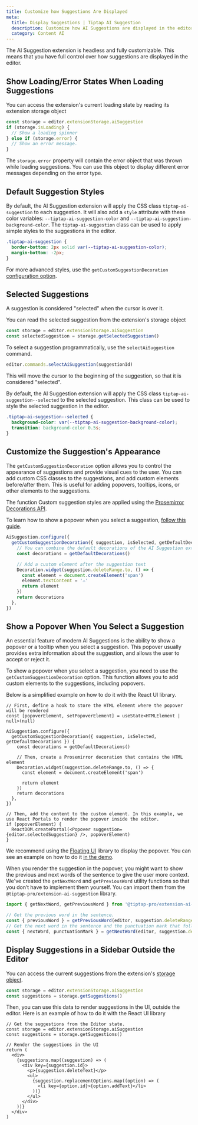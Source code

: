 ```yaml
---
title: Customize how Suggestions Are Displayed
meta:
  title: Display Suggestions | Tiptap AI Suggestion
  description: Customize how AI Suggestions are displayed in the editor with custom styles and popovers.
  category: Content AI
---
```


The AI Suggestion extension is headless and fully customizable. This means that you have full control over how suggestions are displayed in the editor.

## Show Loading/Error States When Loading Suggestions

You can access the extension's current loading state by reading its extension storage object

```ts
const storage = editor.extensionStorage.aiSuggestion
if (storage.isLoading) {
  // Show a loading spinner
} else if (storage.error) {
  // Show an error message.
}
```

The `storage.error` property will contain the error object that was thrown while loading suggestions. You can use this object to display different error messages depending on the error type.

## Default Suggestion Styles

By default, the AI Suggestion extension will apply the CSS class `tiptap-ai-suggestion` to each suggestion. It will also add a `style` attribute with these color variables: `--tiptap-ai-suggestion-color` and `--tiptap-ai-suggestion-background-color`. The `tiptap-ai-suggestion` class can be used to apply simple styles to the suggestions in the editor.

```css
.tiptap-ai-suggestion {
  border-bottom: 2px solid var(--tiptap-ai-suggestion-color);
  margin-bottom: -2px;
}
```

For more advanced styles, use the `getCustomSuggestionDecoration` [configuration option](/content-ai/capabilities/suggestion/configure#custom-suggestion-styles).

## Selected Suggestions

A suggestion is considered "selected" when the cursor is over it.

You can read the selected suggestion from the extension's storage object

```ts
const storage = editor.extensionStorage.aiSuggestion
const selectedSuggestion = storage.getSelectedSuggestion()
```

To select a suggestion programmatically, use the `selectAiSuggestion` command.

```ts
editor.commands.selectAiSuggestion(suggestionId)
```

This will move the cursor to the beginning of the suggestion, so that it is considered "selected".

By default, the AI Suggestion extension will apply the CSS class `tiptap-ai-suggestion--selected` to the selected suggestion. This class can be used
to style the selected suggestion in the editor.

```css
.tiptap-ai-suggestion--selected {
  background-color: var(--tiptap-ai-suggestion-background-color);
  transition: background-color 0.5s;
}
```

## Customize the Suggestion's Appearance

The `getCustomSuggestionDecoration` option allows you to control the appearance of suggestions and provide visual cues to the user. You can add custom CSS classes to the suggestions, and add custom elements before/after them. This is useful for adding popovers, tooltips, icons, or other elements to the suggestions.

The function Custom suggestion styles are applied using the [Prosemirror Decorations API](https://prosemirror.net/docs/guide/#view.decorations).

To learn how to show a popover when you select a suggestion, [follow this guide](/content-ai/capabilities/suggestion/features/display-suggestions#show-a-popover-when-you-select-a-suggestion).

```ts
AiSuggestion.configure({
  getCustomSuggestionDecoration({ suggestion, isSelected, getDefaultDecorations }) {
    // You can combine the default decorations of the AI Suggestion extension with your custom ones
    const decorations = getDefaultDecorations()

    // Add a custom element after the suggestion text
    Decoration.widget(suggestion.deleteRange.to, () => {
      const element = document.createElement('span')
      element.textContent = '⚠️'
      return element
    })
    return decorations
  },
})
```

## Show a Popover When You Select a Suggestion

An essential feature of modern AI Suggestions is the ability to show a popover or a tooltip when you select a suggestion. This popover usually provides extra information about the suggestion, and allows the user to accept or reject it.

To show a popover when you select a suggestion, you need to use the `getCustomSuggestionDecoration` option. This function allows you to add custom elements to the suggestions, including popovers.

Below is a simplified example on how to do it with the React UI library.

```tsx
// First, define a hook to store the HTML element where the popover will be rendered
const [popoverElement, setPopoverElement] = useState<HTMLElement | null>(null)

AiSuggestion.configure({
  getCustomSuggestionDecoration({ suggestion, isSelected, getDefaultDecorations }) {
    const decorations = getDefaultDecorations()

    // Then, create a Prosemirror decoration that contains the HTML element
    Decoration.widget(suggestion.deleteRange.to, () => {
      const element = document.createElement('span')

      return element
    })
    return decorations
  },
})

// Then, add the content to the custom element. In this example, we use React Portals to render the popover inside the editor.
if (popoverElement) {
  ReactDOM.createPortal(<Popover suggestion={editor.selectedSuggestion} />, popoverElement)
}
```

We recommend using the [Floating UI](https://floating-ui.com/) library to display the popover. You can see an example on how to do it [in the demo](/content-ai/capabilities/suggestion/overview).

When you render the suggestion in the popover, you might want to show the previous and next words of the sentence to give the user more context. We've created the `getNextWord` and `getPreviousWord` utility functions so that you don’t have to implement them yourself. You can import them from the `@tiptap-pro/extension-ai-suggestion` library.

```ts
import { getNextWord, getPreviousWord } from '@tiptap-pro/extension-ai-suggestion'

// Get the previous word in the sentence.
const { previousWord } = getPreviousWord(editor, suggestion.deleteRange.from)
// Get the next word in the sentence and the punctuation mark that follows it, if it's the end of the sentence.
const { nextWord, punctuationMark } = getNextWord(editor, suggestion.deleteRange.to)
```

## Display Suggestions in a Sidebar Outside the Editor

You can access the current suggestions from the extension's [storage object](/content-ai/capabilities/suggestion/api-reference#extension-storage).

```ts
const storage = editor.extensionStorage.aiSuggestion
const suggestions = storage.getSuggestions()
```

Then, you can use this data to render suggestions in the UI, outside the editor. Here is an example of how to do it with the React UI library

```tsx
// Get the suggestions from the Editor state.
const storage = editor.extensionStorage.aiSuggestion
const suggestions = storage.getSuggestions()

// Render the suggestions in the UI
return (
  <div>
    {suggestions.map((suggestion) => (
      <div key={suggestion.id}>
        <p>{suggestion.deleteText}</p>
        <ul>
          {suggestion.replacementOptions.map((option) => (
            <li key={option.id}>{option.addText}</li>
          ))}
        </ul>
      </div>
    ))}
  </div>
)
```
